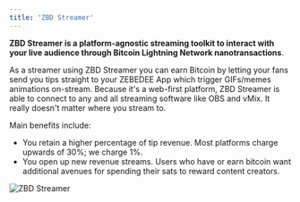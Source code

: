 ```yaml
---
title: 'ZBD Streamer'
---
```


**ZBD Streamer is a platform-agnostic streaming toolkit to interact with your live audience through Bitcoin Lightning Network nanotransactions**.

As a streamer using ZBD Streamer you can earn Bitcoin by letting your fans send you tips straight to your ZEBEDEE App which trigger GIFs/memes animations on-stream. Because it's a web-first platform, ZBD Streamer is able to connect to any and all streaming software like OBS and vMix. It really doesn't matter where you stream to.

Main benefits include:

*   You retain a higher percentage of tip revenue. Most platforms charge upwards of 30%; we charge 1%.
*   You open up new revenue streams. Users who have or earn bitcoin want additional avenues for spending their sats to reward content creators.

<Frame type="glass" caption="ZBD Streamer (zebedee.io/streamer)">
  <img src="https://docs.zebedee.io/img/v1/streamer.png" alt="ZBD Streamer" />
</Frame>
<br />
